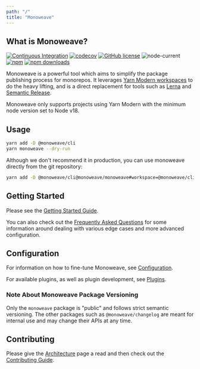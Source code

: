 ```yaml
---
path: "/"
title: "Monoweave"
---
```



## What is Monoweave?

[![Continuous Integration](https://github.com/monoweave/monoweave/workflows/Continuous%20Integration/badge.svg?branch=main)](https://github.com/monoweave/monoweave/actions?query=workflow%3A%22Continuous+Integration%22)
[![codecov](https://codecov.io/gh/monoweave/monoweave/branch/main/graph/badge.svg)](https://codecov.io/gh/monoweave/monoweave)
[![GitHub license](https://img.shields.io/github/license/monoweave/monoweave)](https://github.com/monoweave/monoweave/blob/main/LICENSE)
![node-current](https://img.shields.io/node/v/@monoweave/cli)
[![npm](https://img.shields.io/npm/v/@monoweave/cli.svg)](https://www.npmjs.com/package/@monoweave/cli)
[![npm downloads](https://img.shields.io/npm/dm/monoweave.svg)](https://npm-stat.com/charts.html?package=@monoweave/cli)

Monoweave is a powerful tool which aims to simplify the package publishing process for monorepos. It leverages [Yarn Modern workspaces](https://yarnpkg.com/features/workspaces) to do the heavy lifting, and is a direct replacement for tools such as [Lerna](https://github.com/lerna/lerna) and [Semantic Release](https://github.com/semantic-release/semantic-release).

Monoweave only supports projects using Yarn Modern with the minimum node version set to Node v18.

## Usage

```bash
yarn add -D @monoweave/cli
yarn monoweave --dry-run
```

Although we don't recommend it in production, you can use monoweave directly from the git repository:

```bash
yarn add -D @monoweave/cli@monoweave/monoweave#workspace=@monoweave/cli
```

## Getting Started

Please see the [Getting Started Guide](/getting-started).

You can also check out the [Frequently Asked Questions](/faq) for some information around dealing with various edge cases and more advanced configuration.

## Configuration

For information on how to fine-tune Monoweave, see [Configuration](/configuration).

For available plugins, as well as plugin development, see [Plugins](/plugins).

### Note About Monoweave Package Versioning

Only the `monoweave` package is "public" and follows strict semantic versioning. The other packages such as `@monoweave/changelog` are meant for internal use and may change their APIs at any time.

## Contributing

Please give the [Architecture](/architecture) page a read and then check out the [Contributing Guide](/contributing).
